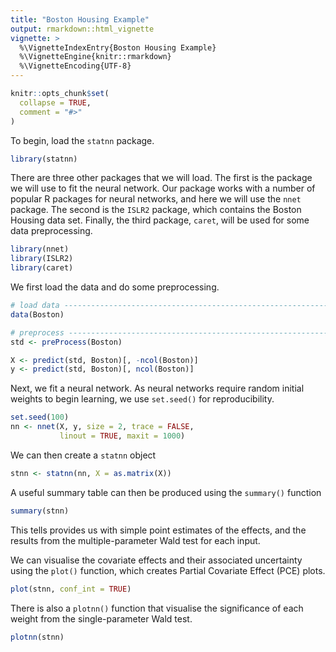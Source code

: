 ```yaml
---
title: "Boston Housing Example"
output: rmarkdown::html_vignette
vignette: >
  %\VignetteIndexEntry{Boston Housing Example}
  %\VignetteEngine{knitr::rmarkdown}
  %\VignetteEncoding{UTF-8}
---
```


```r
knitr::opts_chunk$set(
  collapse = TRUE,
  comment = "#>"
)
```

To begin, load the `statnn` package.

```r
library(statnn)
```

There are three other packages that we will load.
The first is the package we will use to fit the neural network.
Our package works with a number of popular R packages for neural networks, and
here we will use the `nnet` package.
The second is the `ISLR2` package, which contains the Boston Housing data set.
Finally, the third package, `caret`, will be used for some data 
preprocessing.

```r
library(nnet)
library(ISLR2)
library(caret)
```

We first load the data and do some preprocessing.

```r
# load data ---------------------------------------------------------------
data(Boston)

# preprocess --------------------------------------------------------------
std <- preProcess(Boston)

X <- predict(std, Boston)[, -ncol(Boston)]
y <- predict(std, Boston)[, ncol(Boston)]
```

Next, we fit a neural network.
As neural networks require random initial weights to begin learning, we use
`set.seed()` for reproducibility.

```r
set.seed(100)
nn <- nnet(X, y, size = 2, trace = FALSE,
           linout = TRUE, maxit = 1000)
```

We can then create a `statnn` object

```r
stnn <- statnn(nn, X = as.matrix(X))
```

A useful summary table can then be produced using the `summary()` function

```r
summary(stnn)
```

This tells provides us with simple point estimates of the effects, and
the results from the multiple-parameter Wald test for each input.

We can visualise the covariate effects and their associated uncertainty using
the `plot()` function, which creates Partial Covariate Effect (PCE) plots.

```r
plot(stnn, conf_int = TRUE)
```

There is also a `plotnn()` function that visualise the significance of each weight
from the single-parameter Wald test.
```r
plotnn(stnn)
```

